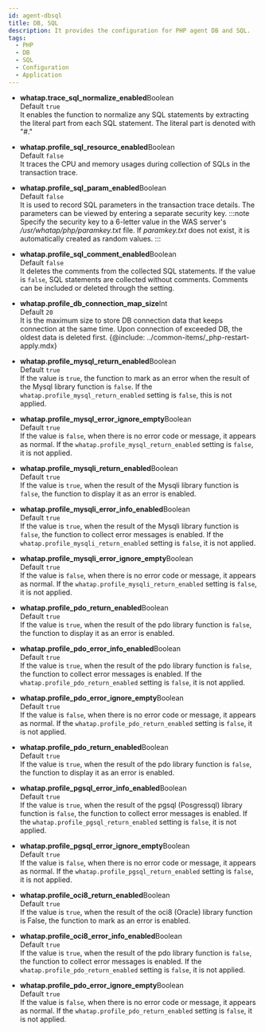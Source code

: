 ```yaml
---
id: agent-dbsql
title: DB, SQL
description: It provides the configuration for PHP agent DB and SQL.
tags:
  - PHP
  - DB
  - SQL
  - Configuration
  - Application
---
```


-   **whatap.trace_sql_normalize_enabled**<span class='type'>Boolean</span><br/>
      Default `true`<br/>
      It enables the function to normalize any SQL statements by extracting the literal part from each SQL statement. The literal part is denoted with "#."

-   **whatap.profile_sql_resource_enabled**<span class='type'>Boolean</span><br/>
      Default `false`<br/>
      It traces the CPU and memory usages during collection of SQLs in the transaction trace.

-   **whatap.profile_sql_param_enabled**<span class='type'>Boolean</span><br/>
        Default `false`<br/>
        It is used to record SQL parameters in the transaction trace details. The parameters can be viewed by entering a separate security key.
    :::note
    Specify the security key to a 6-letter value in the WAS server's _/usr/whatap/php/paramkey.txt_ file. If _paramkey.txt_ does not exist, it is automatically created as random values.
    :::

-   **whatap.profile_sql_comment_enabled**<span class='type'>Boolean</span><br/>
      Default `false`<br/>
      It deletes the comments from the collected SQL statements. If the value is `false`, SQL statements are collected without comments. Comments can be included or deleted through the setting.

-   **whatap.profile_db_connection_map_size**<span class='type'>Int</span><br/>
        Default `20`<br/>
        It is the maximum size to store DB connection data that keeps connection at the same time. Upon connection of exceeded DB, the oldest data is deleted first. 
    {@include: ../common-items/_php-restart-apply.mdx}

-   **whatap.profile_mysql_return_enabled**<span class='type'>Boolean</span><br/>
      Default `true`<br/>
      If the value is `true`, the function to mark as an error when the result of the Mysql library function is `false`. If the `whatap.profile_mysql_return_enabled` setting is `false`, this is not applied.

-   **whatap.profile_mysql_error_ignore_empty**<span class='type'>Boolean</span><br/>
      Default `true`<br/>
      If the value is `false`,  when there is no error code or message, it appears as normal. If the `whatap.profile_mysql_return_enabled` setting is `false`, it is not applied.

-   **whatap.profile_mysqli_return_enabled**<span class='type'>Boolean</span><br/>
      Default `true`<br/>
      If the value is `true`,  when the result of the Mysqli library function is `false`, the function to display it as an error is enabled.

-   **whatap.profile_mysqli_error_info_enabled**<span class='type'>Boolean</span><br/>
      Default `true`<br/>
      If the value is `true`, when the result of the Mysqli library function is `false`, the function to collect error messages is enabled. If the `whatap.profile_mysqli_return_enabled` setting is `false`, it is not applied.

-   **whatap.profile_mysqli_error_ignore_empty**<span class='type'>Boolean</span><br/>
      Default `true`<br/>
      If the value is `false`,  when there is no error code or message, it appears as normal. If the `whatap.profile_mysqli_return_enabled` setting is `false`, it is not applied.

-   **whatap.profile_pdo_return_enabled**<span class='type'>Boolean</span><br/>
      Default `true`<br/>
      If the value is `true`,  when the result of the pdo library function is `false`, the function to display it as an error is enabled.

-   **whatap.profile_pdo_error_info_enabled**<span class='type'>Boolean</span><br/>
      Default `true`<br/>
      If the value is `true`, when the result of the pdo library function is `false`, the function to collect error messages is enabled. If the `whatap.profile_pdo_return_enabled` setting is `false`, it is not applied.

-   **whatap.profile_pdo_error_ignore_empty**<span class='type'>Boolean</span><br/>
      Default `true`<br/>
      If the value is `false`,  when there is no error code or message, it appears as normal. If the `whatap.profile_pdo_return_enabled` setting is `false`, it is not applied.

-   **whatap.profile_pdo_return_enabled**<span class='type'>Boolean</span><br/>
      Default `true`<br/>
      If the value is `true`,  when the result of the pdo library function is `false`, the function to display it as an error is enabled.

-   **whatap.profile_pgsql_error_info_enabled**<span class='type'>Boolean</span><br/>
      Default `true`<br/>
      If the value is `true`, when the result of the pgsql (Posgressql) library function is `false`, the function to collect error messages is enabled. If the `whatap.profile_pgsql_return_enabled` setting is `false`, it is not applied.

-   **whatap.profile_pgsql_error_ignore_empty**<span class='type'>Boolean</span><br/>
      Default `true`<br/>
      If the value is `false`,  when there is no error code or message, it appears as normal. If the `whatap.profile_pgsql_return_enabled` setting is `false`, it is not applied.

-   **whatap.profile_oci8_return_enabled**<span class='type'>Boolean</span><br/>
      Default `true`<br/>
      If the value is `true`, when the result of the oci8 (Oracle) library function is False, the function to mark as an error is enabled.

-   **whatap.profile_oci8_error_info_enabled**<span class='type'>Boolean</span><br/>
      Default `true`<br/>
      If the value is `true`, when the result of the pdo library function is `false`, the function to collect error messages is enabled. If the `whatap.profile_pdo_return_enabled` setting is `false`, it is not applied.

-   **whatap.profile_pdo_error_ignore_empty**<span class='type'>Boolean</span><br/>
      Default `true`<br/>
      If the value is `false`,  when there is no error code or message, it appears as normal. If the `whatap.profile_pdo_return_enabled` setting is `false`, it is not applied.
